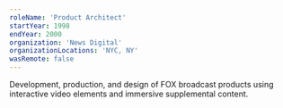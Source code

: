 ```yaml
---
roleName: 'Product Architect'
startYear: 1998
endYear: 2000
organization: 'News Digital'
organizationLocations: 'NYC, NY'
wasRemote: false
---
```

Development, production, and design of FOX broadcast products using interactive video elements and immersive supplemental content.
